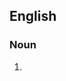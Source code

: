 {{also|pandaemonism}}
==English==

===Noun===
{{en-noun|-}}

# {{alternative spelling of|en|pandemonism}}